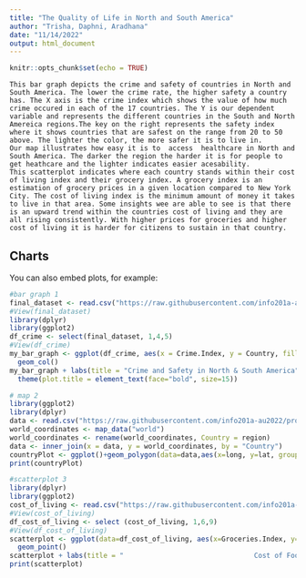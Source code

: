```yaml
---
title: "The Quality of Life in North and South America"
author: "Trisha, Daphni, Aradhana"
date: "11/14/2022"
output: html_document
---
```


```r
knitr::opts_chunk$set(echo = TRUE)
```




```
This bar graph depicts the crime and safety of countries in North and South America. The lower the crime rate, the higher safety a country has. The X axis is the crime index which shows the value of how much crime occured in each of the 17 countries. The Y is our dependent variable and represents the different countries in the South and North Amereica regions.The key on the right represents the safety index where it shows countries that are safest on the range from 20 to 50 above. The lighter the color, the more safer it is to live in.
Our map illustrates how easy it is to  access  healthcare in North and South America. The darker the region the harder it is for people to get heathcare and the lighter indicates easier acesability. 
This scatterplot indicates where each country stands within their cost of living index and their grocery index. A grocery index is an estimation of grocery prices in a given location compared to New York City. The cost of living index is the minimum amount of money it takes to live in that area. Some insights wee are able to see is that there is an upward trend within the countries cost of living and they are all rising consistently. With higher prices for groceries and higher cost of living it is harder for citizens to sustain in that country. 
```

## Charts

You can also embed plots, for example:

```r
#bar graph 1
final_dataset <- read.csv("https://raw.githubusercontent.com/info201a-au2022/project-group-3-section-ae/main/data/New_final_dataset%20-%20Sheet1.csv")
#View(final_dataset)
library(dplyr)
library(ggplot2)
df_crime <- select(final_dataset, 1,4,5)
#View(df_crime)
my_bar_graph <- ggplot(df_crime, aes(x = Crime.Index, y = Country, fill = Safety.Index)) +
  geom_col() 
my_bar_graph + labs(title = "Crime and Safety in North & South America") +
  theme(plot.title = element_text(face="bold", size=15)) 
```
```r
# map 2
library(ggplot2)
library(dplyr)
data <- read.csv("https://raw.githubusercontent.com/info201a-au2022/project-group-3-section-ae/main/data/New_final_dataset%20-%20Sheet1.csv")
world_coordinates <- map_data("world")
world_coordinates <- rename(world_coordinates, Country = region)
data <- inner_join(x = data, y = world_coordinates, by = "Country")
countryPlot <- ggplot()+geom_polygon(data=data,aes(x=long, y=lat, group = group, fill=Health.Care.Index))+coord_map()
print(countryPlot)
```
```r
#scatterplot 3
library(dplyr)
library(ggplot2)
cost_of_living <- read.csv("https://raw.githubusercontent.com/info201a-au2022/project-group-3-section-ae/main/data/New_final_dataset%20-%20Sheet1.csv")
#View(cost_of_living)
df_cost_of_living <- select (cost_of_living, 1,6,9)
#View(df_cost_of_living)
scatterplot <- ggplot(data=df_cost_of_living, aes(x=Groceries.Index, y=Cost.of.Living.Index))+
  geom_point()
scatterplot + labs(title = "                                Cost of Food in North and South America")
print(scatterplot)
```
